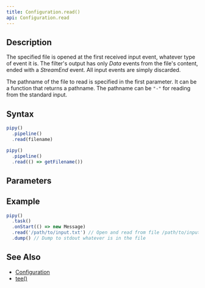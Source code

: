 ```yaml
---
title: Configuration.read()
api: Configuration.read
---
```


## Description

<Summary/>

<FilterDiagram
  name="read"
  input="Event"
  output="Data"
/>

The specified file is opened at the first received input event, whatever type of event it is. The filter's output has only _Data_ events from the file's content, ended with a _StreamEnd_ event. All input events are simply discarded.

The pathname of the file to read is specified in the first parameter. It can be a function that returns a pathname. The pathname can be `"-"` for reading from the standard input.

## Syntax

``` js
pipy()
  .pipeline()
  .read(filename)

pipy()
  .pipeline()
  .read(() => getFilename())
```

## Parameters

<Parameters/>

## Example

``` js
pipy()
  .task()
  .onStart(() => new Message)
  .read('/path/to/input.txt') // Open and read from file /path/to/input.txt
  .dump() // Dump to stdout whatever is in the file
```

## See Also

* [Configuration](/reference/api/Configuration)
* [tee()](/reference/api/Configuration/tee)
